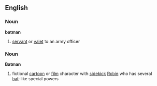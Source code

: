 ==English==
===Noun===
'''batman'''
#[[servant]] or [[valet]] to an army officer 


===Noun===
'''Batman'''
#fictional [[cartoon]] or [[film]] character with [[sidekick]] [[Robin]] who has several [[bat]]-like special powers
